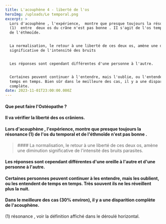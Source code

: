 ```yaml
---
title: L'acouphène 4 - liberté de l'os
heroImg: /uploads/Le temporal.png
excerpt: >
  Lors d'acouphène , l'expérience,  montre que presque toujours la résonnance
  (1)  entre  deux os du crâne n'est pas bonne . II s'agit de l'os temporal et
  de l'éthmoïde.


  La normalisation, le retour à une liberté de ces deux os, amène une diminution
  significative de l'intensité des bruits


  Les réponses sont cependant différentes d'une personne à l'autre.


  Certaines peuvent continuer à l'entendre, mais l'oublie, ou l'entendent de
  temps en temps. Bien sûr dans le meilleure des cas, il y a une disparition
  complète.
date: 2023-11-01T23:00:00.000Z
---
```


#### Que peut faire l'Ostéopathe ?

<Space height={20} />

#### Il va vérifier la liberté des os crâniens.

<Space height={12} />

#### Lors d'acouphène , l'expérience,  montre que presque toujours la résonance (1)  de l'os du temporal et de l'éthmoïde n'est pas bonne .

<Space height={40} />

<BlockQuote>
  #### La normalisation, le retour à une liberté de ces deux os, amène une diminution significative de l'intensité des bruits parasites.
</BlockQuote>

####

<Space height={32} />

#### &#x20;Les réponses sont cependant différentes d'une oreille à l'autre et d'une personne à l'autre.

#### Certaines personnes peuvent continuer à les entendre, mais les oublient, ou les entendent de temps en temps. Très souvent ils ne les réveillent plus la nuit.

#### Dans le meilleure des cas (30% environ), il y a une disparition complète de l'acouphène.

(1) résonance , voir la définition affiché dans le déroulé horizontal.
